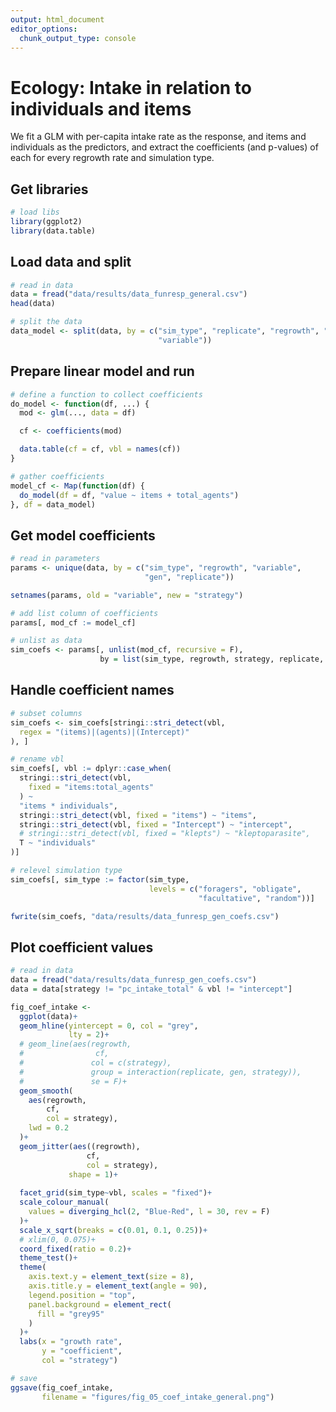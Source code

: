 ```yaml
---
output: html_document
editor_options: 
  chunk_output_type: console
---
```


# Ecology: Intake in relation to individuals and items

We fit a GLM with per-capita intake rate as the response, and items and individuals as the predictors, and extract the coefficients (and p-values) of each for every regrowth rate and simulation type.

## Get libraries

```r
# load libs
library(ggplot2)
library(data.table)
```

## Load data and split

```r
# read in data
data = fread("data/results/data_funresp_general.csv")
head(data)
```

```r
# split the data
data_model <- split(data, by = c("sim_type", "replicate", "regrowth", "gen", 
                                 "variable"))
```

## Prepare linear model and run

```r
# define a function to collect coefficients
do_model <- function(df, ...) {
  mod <- glm(..., data = df)

  cf <- coefficients(mod)

  data.table(cf = cf, vbl = names(cf))
}
```

```r
# gather coefficients
model_cf <- Map(function(df) {
  do_model(df = df, "value ~ items + total_agents")
}, df = data_model)
```

## Get model coefficients

```r
# read in parameters
params <- unique(data, by = c("sim_type", "regrowth", "variable", 
                              "gen", "replicate"))

setnames(params, old = "variable", new = "strategy")

# add list column of coefficients
params[, mod_cf := model_cf]

# unlist as data
sim_coefs <- params[, unlist(mod_cf, recursive = F), 
                    by = list(sim_type, regrowth, strategy, replicate, gen)]
```

## Handle coefficient names

```r
# subset columns
sim_coefs <- sim_coefs[stringi::stri_detect(vbl,
  regex = "(items)|(agents)|(Intercept)"
), ]

# rename vbl
sim_coefs[, vbl := dplyr::case_when(
  stringi::stri_detect(vbl,
    fixed = "items:total_agents"
  ) ~
  "items * individuals",
  stringi::stri_detect(vbl, fixed = "items") ~ "items",
  stringi::stri_detect(vbl, fixed = "Intercept") ~ "intercept",
  # stringi::stri_detect(vbl, fixed = "klepts") ~ "kleptoparasite",
  T ~ "individuals"
)]

# relevel simulation type
sim_coefs[, sim_type := factor(sim_type,
                               levels = c("foragers", "obligate", 
                                          "facultative", "random"))]
```

```r
fwrite(sim_coefs, "data/results/data_funresp_gen_coefs.csv")
```

## Plot coefficient values

```r
# read in data
data = fread("data/results/data_funresp_gen_coefs.csv")
data = data[strategy != "pc_intake_total" & vbl != "intercept"]
```

```r
fig_coef_intake <- 
  ggplot(data)+
  geom_hline(yintercept = 0, col = "grey",
             lty = 2)+
  # geom_line(aes(regrowth,
  #                cf,
  #               col = c(strategy),
  #               group = interaction(replicate, gen, strategy)),
  #               se = F)+
  geom_smooth(
    aes(regrowth,
        cf,
        col = strategy),
    lwd = 0.2
  )+
  geom_jitter(aes((regrowth), 
                 cf,
                 col = strategy),
             shape = 1)+
  
  facet_grid(sim_type~vbl, scales = "fixed")+
  scale_colour_manual(
    values = diverging_hcl(2, "Blue-Red", l = 30, rev = F)
  )+
  scale_x_sqrt(breaks = c(0.01, 0.1, 0.25))+
  # xlim(0, 0.075)+
  coord_fixed(ratio = 0.2)+
  theme_test()+
  theme(
    axis.text.y = element_text(size = 8),
    axis.title.y = element_text(angle = 90),
    legend.position = "top",
    panel.background = element_rect(
      fill = "grey95"
    )
  )+
  labs(x = "growth rate",
       y = "coefficient",
       col = "strategy")

# save
ggsave(fig_coef_intake,
       filename = "figures/fig_05_coef_intake_general.png")
```
